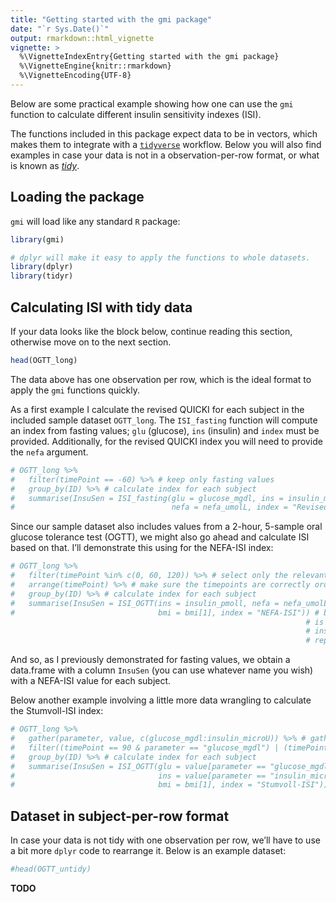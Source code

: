 ```yaml
---
title: "Getting started with the gmi package"
date: "`r Sys.Date()`"
output: rmarkdown::html_vignette
vignette: >
  %\VignetteIndexEntry{Getting started with the gmi package}
  %\VignetteEngine{knitr::rmarkdown}
  %\VignetteEncoding{UTF-8}
---
```


Below are some practical example showing how one can use the `gmi` function to
calculate different insulin sensitivity indexes (ISI).

The functions included in this package expect data to be in vectors, which makes
them to integrate with a [`tidyverse`](http://tidyverse.org/) workflow. Below you will also find examples
in case your data is not in a observation-per-row format, or what is known as [*tidy*](http://vita.had.co.nz/papers/tidy-data.html).


## Loading the package

`gmi` will load like any standard `R` package:

```r
library(gmi)

# dplyr will make it easy to apply the functions to whole datasets.
library(dplyr)
library(tidyr)
```



## Calculating ISI with tidy data

If your data looks like the block below, continue reading this section, otherwise move on
to the next section.

```r
head(OGTT_long)
```

The data above has one observation per row, which is the ideal format to apply the `gmi` functions quickly.

As a first example I calculate the revised QUICKI for each subject in the included sample dataset `OGTT_long`. The `ISI_fasting` function will compute an index from fasting values; `glu` (glucose), `ins` (insulin) and `index` must be provided. Additionally, for the revised QUICKI index you will need to provide the `nefa` argument.

```r
# OGTT_long %>%
#   filter(timePoint == -60) %>% # keep only fasting values
#   group_by(ID) %>% # calculate index for each subject
#   summarise(InsuSen = ISI_fasting(glu = glucose_mgdl, ins = insulin_microU,
#                                   nefa = nefa_umolL, index = "Revised QUICKI"))
```

Since our sample dataset also includes values from a 2-hour, 5-sample oral glucose tolerance test (OGTT), we might also go ahead and calculate ISI based on that. I'll demonstrate this using for the NEFA-ISI index:

```r
# OGTT_long %>%
#   filter(timePoint %in% c(0, 60, 120)) %>% # select only the relevant timepoints
#   arrange(timePoint) %>% # make sure the timepoints are correctly ordered
#   group_by(ID) %>% # calculate index for each subject
#   summarise(InsuSen = ISI_OGTT(ins = insulin_pmoll, nefa = nefa_umolL,
#                                bmi = bmi[1], index = "NEFA-ISI")) # bmi[1] ensures only one value
                                                                  # is passed on to the function,
                                                                  # instead of a vector of
                                                                  # repeating values.
```

And so, as I previously demonstrated for fasting values, we obtain a data.frame with a column `InsuSen` (you can use whatever name you wish) with a NEFA-ISI value for each subject.

Below another example involving a little more data wrangling to calculate the Stumvoll-ISI index:

```r
# OGTT_long %>%
#   gather(parameter, value, c(glucose_mgdl:insulin_microU)) %>% # gather all the columns into a single one
#   filter((timePoint == 90 & parameter == "glucose_mgdl") | (timePoint == 120 & parameter == "insulin_microU")) %>% # select only the relevant timepoints
#   group_by(ID) %>% # calculate index for each subject
#   summarise(InsuSen = ISI_OGTT(glu = value[parameter == "glucose_mgdl"],
#                                ins = value[parameter == "insulin_microU"],
#                                bmi = bmi[1], index = "Stumvoll-ISI"))
```



## Dataset in subject-per-row format

In case your data is not tidy with one observation per row, we'll have to use a bit more `dplyr` code to rearrange it. Below is an example dataset:

```r
#head(OGTT_untidy)
```

**TODO**
